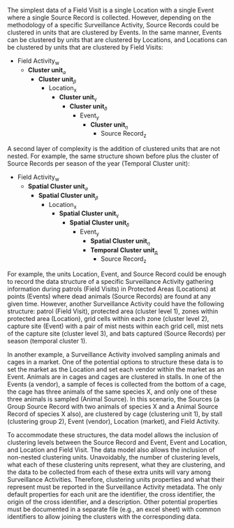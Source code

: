 <!-- # Grouping of Locations, Events, and Sources {.unnumbered} -->

The simplest data of a Field Visit is a single Location with a single Event where a single Source Record is collected. However, depending on the methodology of a specific Surveillance Activity, Source Records could be clustered in units that are clustered by Events. In the same manner, Events can be clustered by units that are clustered by Locations, and Locations can be clustered by units that are clustered by Field Visits: 

- Field Activity<sub>w</sub>
  - **Cluster unit**<sub>𝛼</sub>
    - **Cluster unit**<sub>𝛽</sub>
      - Location<sub>x</sub>
        - **Cluster unit**<sub>γ</sub>
          - **Cluster unit**<sub>𝛿</sub>
            - Event<sub>y</sub>
              - **Cluster unit**<sub>𝜂</sub>
                - Source Record<sub>z</sub>

A second layer of complexity is the addition of clustered units that are not nested. For example, the same structure shown before plus the cluster of Source Records per season of the year (Temporal Cluster unit): 

- Field Activity<sub>w</sub>
  - **Spatial Cluster unit**<sub>𝛼</sub>
    - **Spatial Cluster unit**<sub>𝛽</sub>
      - Location<sub>x</sub>
        - **Spatial Cluster unit**<sub>γ</sub>
          - **Spatial Cluster unit**<sub>𝛿</sub>
            - Event<sub>y</sub>
              - **Spatial Cluster unit**<sub>𝜂</sub>
              - **Temporal Cluster unit**<sub>д</sub>
                - Source Record<sub>z</sub>

For example, the units Location, Event, and Source Record could be enough to record the data structure of a specific Surveillance Activity gathering information during patrols (Field Visits) in Protected Areas (Locations) at points (Events) where dead animals (Source Records) are found at any given time. However, another Surveillance Activity could have the following structure: patrol (Field Visit), protected area (cluster level 1), zones within protected area (Location), grid cells within each zone (cluster level 2), capture site (Event) with a pair of mist nests within each grid cell, mist nets of the capture site (cluster level 3), and bats captured (Source Records) per season (temporal cluster 1).

<!-- Further characteristics of each clustering unit, whether static or time dependent through the Surveillance Activity period, should be prepared in a file, such as an excel sheet, with columns with the identifiers of all relevant units (Location grouping units. Event grouping units that are not the Location, and Source Record grouping units that are not the Event) and  attached it at the corresponding level. A recommendation is to prepared a sheet for the features of all spatio temporal grouping units visited during a Field Visit and attach it at this level (Field Visit). The columns with the identifiers will allow joining the data of the corresponding Field Visit (Locations, Events, Source Records, grouping units) with the attached and spatial data. -->

In another example, a Surveillance Activity involved sampling animals and cages in a market. One of the potential options to structure these data is to set the market as the Location and set each vendor within the market as an Event. Animals are in cages and cages are clustered in stalls. In one of the Events (a vendor), a sample of feces is collected from the bottom of a cage, the cage has three animals of the same species X, and only one of these three animals is sampled (Animal Source). In this scenario, the Sources (a Group Source Record with two animals of species X and a Animal Source Record of species X also), are clustered by cage (clustering unit 1), by stall (clustering group 2), Event (vendor), Location (market), and Field Activity.

To accommodate these structures, the data model allows the inclusion of clustering levels between the Source Record and Event, Event and Location, and Location and Field Visit. The data model also allows the inclusion of non-nested clustering units. Unavoidably, the number of clustering levels, what each of these clustering units represent, what they are clustering, and the data to be collected from each of these extra units will vary among Surveillance Activities. Therefore, clustering units properties and what their represent must be reported in the Surveillance Activity metadata. The only default properties for each unit are the identifier, the cross identifier, the origin of the cross identifier, and a description. Other potential properties must be documented in a separate file (e.g., an 
excel sheet) with common identifiers to allow joining the clusters with the corresponding data.


